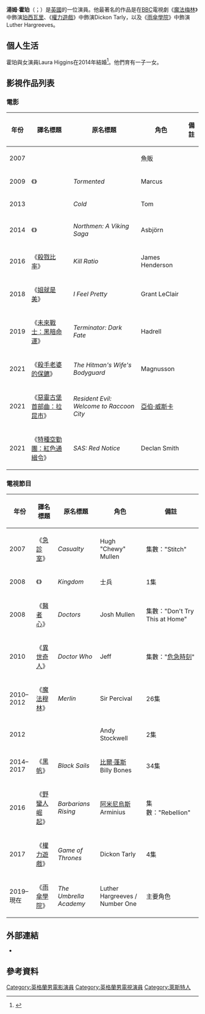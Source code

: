 {{not|汤姆·霍伯}}
{{noteTA
|G1=Movie
|G2=TV
}}
{{Infobox person
| name = 湯姆·霍珀<br />Tom Hopper
| image = Tom Hopper Brussels Comiccon 2022 (cropped).jpg
| caption = 2022年的霍珀
| birth_name = Thomas Edward Hopper
| birth_date = {{Birth date and age|1985|1|28|df=y}}
| birth_place = [[英格蘭|英格蘭]][[莱斯特郡|莱斯特郡]][[科爾維爾|科爾維爾]]
| occupation = 演員
| spouse = [[勞拉·霍柏|勞拉·霍柏]]（2014年－至今）
| children = 2名
| years_active = 2007年–現在
}}
'''湯姆·霍珀'''（{{lang-en|'''Tom Hopper'''}}；{{bd|1985年|1月28日}}）是[[英國|英國]]的一位演員。他最著名的作品是在[[BBC|BBC]]電視劇《[[魔法梅林|魔法梅林]]》中飾演[[珀西瓦里|珀西瓦里]]、《[[權力遊戲_(電視劇)|權力遊戲]]》中飾演Dickon Tarly，以及《[[雨傘學院_(電視劇)|雨傘學院]]》中飾演Luther Hargreeves。

== 個人生活 ==
霍珀與女演員Laura Higgins在2014年結婚<ref>{{cite | title = Tom Hopper on Twitter | url = https://twitter.com/Tomhopperhops/status/606569167760838657 | accessdate = 5 June 2015 | archive-date = 2016-03-05 | archive-url = https://web.archive.org/web/20160305052700/https://twitter.com/Tomhopperhops/status/606569167760838657 | dead-url = no }}</ref>。他們育有一子一女。

== 影視作品列表 ==
=== 電影 ===
{| class="wikitable sortable"
|-
! 年份
! 譯名標題
! 原名標題
! 角色
! class="unsortable"|備註
|-
| 2007
| {{n/a}}
| ''{{link-en|Saxon (film)|Saxon (film)|Saxon}}''
| 魚販
|
|-
| 2009
| 《{{link-en|霸凌屍校|Tormented (2009 British film)}}》
| ''Tormented''
| Marcus
|
|-
| 2013
| {{n/a}}
| ''Cold''
| Tom
|
|-
| 2014
| 《{{link-en|諾曼人：維京傳奇|Northmen: A Viking Saga}}》
| ''Northmen: A Viking Saga''
| Asbjörn
|
|-
| 2016
| 《[[殺戮比率|殺戮比率]]》
| ''Kill Ratio''
| James Henderson
|
|-
| 2018
| 《[[姐就是美|姐就是美]]》
| ''I Feel Pretty''
| Grant LeClair
|
|-
| 2019
| 《[[未來戰士：黑暗命運|未來戰士：黑暗命運]]》
| ''Terminator: Dark Fate''
| Hadrell
|
|-
| 2021
| 《[[殺手老婆的保鑣|殺手老婆的保鑣]]》
| ''The Hitman's Wife's Bodyguard''
| Magnusson
|
|-
| 2021
|《[[惡靈古堡首部曲：拉昆市|惡靈古堡首部曲：拉昆市]]》
| ''Resident Evil: Welcome to Raccoon City''
| [[亞伯·威斯卡|亞伯·威斯卡]]
|
|-
| 2021
|《[[特種空勤團：紅色通緝令|特種空勤團：紅色通緝令]]》
| ''SAS: Red Notice''
| Declan Smith
|
|}

=== 電視節目 ===
{| class="wikitable sortable"
|-
! 年份
! 譯名標題
! 原名標題
! 角色
! class="unsortable"|備註
|-
| 2007
| 《[[急診室_(電視劇)|急診室]]》
| ''Casualty''
| Hugh "Chewy" Mullen
| 集數："Stitch"
|-
| 2008
| 《{{link-en|王國 (英國電視劇)|Kingdom (UK TV series)|王國}}》
| ''Kingdom''
| 士兵
| 1集
|-
| 2008
| 《[[醫者心|醫者心]]》
| ''Doctors''
| Josh Mullen
| 集數："Don't Try This at Home"
|-
| 2010
| 《[[異世奇人|異世奇人]]》
| ''Doctor Who''
| Jeff
| 集數："[[危急時刻|危急時刻]]"
|-
| 2010–2012
| 《[[魔法穆林|魔法穆林]]》
| ''Merlin''
| Sir Percival
| 26集
|-
| 2012
| {{n/a}}
| ''{{link-en|Good Cop|Good Cop}}''
| Andy Stockwell
| 2集
|-
| 2014–2017
| 《[[黑帆|黑帆]]》
| ''Black Sails''
| [[比爾·蓬斯|比爾·蓬斯]]<br />Billy Bones
| 34集
|-
| 2016
| 《[[野蠻人崛起|野蠻人崛起]]》
| ''Barbarians Rising''
| [[阿米尼烏斯|阿米尼烏斯]]<br />Arminius
| 集數："Rebellion"
|-
| 2017
| 《[[權力遊戲_(電視劇)|權力遊戲]]》
| ''Game of Thrones''
| Dickon Tarly
| 4集
|-
| 2019–現在
| 《[[雨傘學院_(電視劇)|雨傘學院]]》
| ''The Umbrella Academy''
| Luther Hargreeves / Number One 
| 主要角色
|}

== 外部連結 ==
* {{IMDb name|id=2584392|name=Tom Hopper}}

== 參考資料 ==
{{Reflist}}

{{normdaten}}
{{DEFAULTSORT:Hopper, Tom}}
[[Category:英格蘭男電影演員|Category:英格蘭男電影演員]]
[[Category:英格蘭男電視演員|Category:英格蘭男電視演員]]
[[Category:萊斯特人|Category:萊斯特人]]